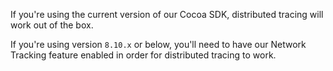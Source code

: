 If you're using the current version of our Cocoa SDK, distributed tracing will work out of the box.

If you're using version `8.10.x` or below, you'll need to have our <PlatformLink to="/performance/instrumentation/automatic-instrumentation/#network-tracking">Network Tracking feature enabled</PlatformLink> in order for distributed tracing to work.
